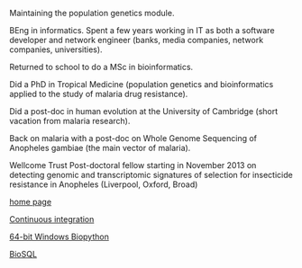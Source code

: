 Maintaining the population genetics module.

BEng in informatics. Spent a few years working in IT as both a software developer and network engineer (banks, media companies, network companies, universities).

Returned to school to do a MSc in bioinformatics.

Did a PhD in Tropical Medicine (population genetics and bioinformatics applied to the study of malaria drug resistance).

Did a post-doc in human evolution at the University of Cambridge (short vacation from malaria research).

Back on malaria with a post-doc on Whole Genome Sequencing of Anopheles gambiae (the main vector of malaria).

Wellcome Trust Post-doctoral fellow starting in November 2013 on detecting genomic and transcriptomic signatures of selection for insecticide resistance in Anopheles (Liverpool, Oxford, Broad)

[http://tiago.org home page]

[[Continuous integration]]

[[64-bit Windows Biopython]]

[[BioSQL]]